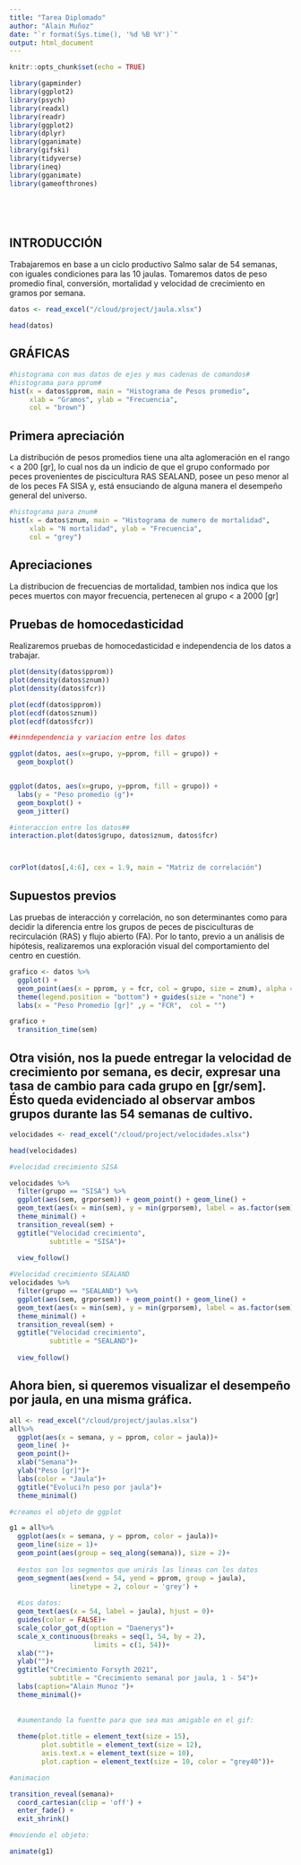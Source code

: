 ```yaml
---
title: "Tarea Diplomado"
author: "Alain Muñoz"
date: "`r format(Sys.time(), '%d %B %Y')`"
output: html_document
---
```


```r
knitr::opts_chunk$set(echo = TRUE)

library(gapminder)
library(ggplot2)
library(psych)
library(readxl)
library(readr)
library(ggplot2)
library(dplyr)
library(gganimate)
library(gifski)
library(tidyverse)
library(ineq)
library(gganimate)
library(gameofthrones)






```

## INTRODUCCIÓN

Trabajaremos en base a un ciclo productivo Salmo salar de 54 semanas, con iguales condiciones para las 10 jaulas. Tomaremos datos de peso promedio final, conversión, mortalidad y velocidad de crecimiento en gramos por semana.

```r
datos <- read_excel("/cloud/project/jaula.xlsx") 

head(datos)


```

## GRÁFICAS



```r

#histograma con mas datos de ejes y mas cadenas de comandos#
#histograma para pprom#
hist(x = datos$pprom, main = "Histograma de Pesos promedio", 
     xlab = "Gramos", ylab = "Frecuencia",
     col = "brown")
```


## Primera apreciación

La distribución de pesos promedios tiene una alta aglomeración en el rango < a 200 [gr], lo cual nos da un indicio de que el grupo conformado por peces provenientes de piscicultura RAS SEALAND, posee un peso menor al de los peces FA SISA y, está ensuciando de alguna manera el desempeño general del universo.

```r

#histograma para znum#
hist(x = datos$znum, main = "Histograma de numero de mortalidad", 
     xlab = "N mortalidad", ylab = "Frecuencia",
     col = "grey")

```

## Apreciaciones

La distribucion de frecuencias de mortalidad, tambien nos indica que los peces muertos con mayor frecuencia, pertenecen al grupo < a 2000 [gr]

## Pruebas de homocedasticidad

Realizaremos pruebas de homocedasticidad e independencia de los datos a trabajar.

```r
plot(density(datos$pprom))
plot(density(datos$znum))
plot(density(datos$fcr))

plot(ecdf(datos$pprom))
plot(ecdf(datos$znum))
plot(ecdf(datos$fcr))

##inndependencia y variacion entre los datos

ggplot(datos, aes(x=grupo, y=pprom, fill = grupo)) +
  geom_boxplot()


ggplot(datos, aes(x=grupo, y=pprom, fill = grupo)) +
  labs(y = "Peso promedio (g")+
  geom_boxplot() + 
  geom_jitter()

#interaccion entre los datos##
interaction.plot(datos$grupo, datos$znum, datos$fcr)



corPlot(datos[,4:6], cex = 1.9, main = "Matriz de correlación")

```

## Supuestos previos
Las pruebas de interacción y correlación, no son determinantes como para decidir la diferencia entre los grupos de peces de pisciculturas de recirculación (RAS) y flujo abierto (FA). Por lo tanto, previo a un análisis de hipótesis, realizaremos una exploración visual del comportamiento del centro en cuestión.

```r
grafico <- datos %>%
  ggplot() + 
  geom_point(aes(x = pprom, y = fcr, col = grupo, size = znum), alpha = 0.8) + theme_classic() + 
  theme(legend.position = "bottom") + guides(size = "none") + 
  labs(x = "Peso Promedio [gr]" ,y = "FCR",  col = "") 

grafico +
  transition_time(sem)
```
## Otra visión, nos la puede entregar la velocidad de crecimiento por semana, es decir, expresar una tasa de cambio para cada grupo en [gr/sem]. Ésto queda evidenciado al observar ambos grupos durante las 54 semanas de cultivo.

```r
velocidades <- read_excel("/cloud/project/velocidades.xlsx")

head(velocidades)

#velocidad crecimiento SISA

velocidades %>%
  filter(grupo == "SISA") %>%
  ggplot(aes(sem, grporsem)) + geom_point() + geom_line() + 
  geom_text(aes(x = min(sem), y = min(grporsem), label = as.factor(sem)) , hjust=-2, vjust = -0.2, alpha = 0.5,  col = "gray", size = 20) +
  theme_minimal() +
  transition_reveal(sem) + 
  ggtitle("Velocidad crecimiento",
          subtitle = "SISA")+
  
  view_follow()
```

```r
#Velocidad crecimiento SEALAND
velocidades %>%
  filter(grupo == "SEALAND") %>%
  ggplot(aes(sem, grporsem)) + geom_point() + geom_line() + 
  geom_text(aes(x = min(sem), y = min(grporsem), label = as.factor(sem)) , hjust=-2, vjust = -0.2, alpha = 0.5,  col = "gray", size = 20) +
  theme_minimal() +
  transition_reveal(sem) + 
  ggtitle("Velocidad crecimiento",
          subtitle = "SEALAND")+
  
  view_follow()
```

## Ahora bien, si queremos visualizar el desempeño por jaula, en una misma gráfica.

```r



all <- read_excel("/cloud/project/jaulas.xlsx")
all%>%
  ggplot(aes(x = semana, y = pprom, color = jaula))+
  geom_line( )+
  geom_point()+
  xlab("Semana")+
  ylab("Peso [gr]")+
  labs(color = "Jaula")+
  ggtitle("Evoluci?n peso por jaula")+
  theme_minimal()

#creamos el objeto de ggplot

g1 = all%>%
  ggplot(aes(x = semana, y = pprom, color = jaula))+
  geom_line(size = 1)+
  geom_point(aes(group = seq_along(semana)), size = 2)+
  
  #estos son los segmentos que unirás las lineas con los datos
  geom_segment(aes(xend = 54, yend = pprom, group = jaula),
               linetype = 2, colour = 'grey') +
  
  #Los datos:
  geom_text(aes(x = 54, label = jaula), hjust = 0)+
  guides(color = FALSE)+
  scale_color_got_d(option = "Daenerys")+
  scale_x_continuous(breaks = seq(1, 54, by = 2),
                     limits = c(1, 54))+
  xlab("")+
  ylab("")+
  ggtitle("Crecimiento Forsyth 2021",
          subtitle = "Crecimiento semanal por jaula, 1 - 54")+
  labs(caption="Alain Munoz ")+
  theme_minimal()+
  
  
  #aumentando la fuentte para que sea mas amigable en el gif:
  
  theme(plot.title = element_text(size = 15),
        plot.subtitle = element_text(size = 12),
        axis.text.x = element_text(size = 10),
        plot.caption = element_text(size = 10, color = "grey40"))+

#animacion

transition_reveal(semana)+
  coord_cartesian(clip = 'off') +
  enter_fade() +
  exit_shrink()

#moviendo el objeto:

animate(g1)
```
